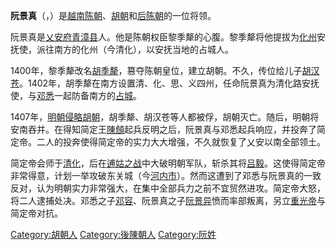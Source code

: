 {{unreferenced|time=2015-11-29T15:31:43+00:00}}
'''阮景真'''（{{vie|v=Nguyễn Cảnh Chân|hn=阮景真}}，{{bd|1355年||1409年||}}）是[[越南|越南]][[陈朝|陈朝]]、[[胡朝|胡朝]]和[[后陈朝|后陈朝]]的一位将领。

阮景真是[[乂安省|乂安府]][[青漳县|青漳县]]人。他是陈朝权臣黎季犛的心腹。黎季犛将他提拔为[[化州|化州]]安抚使，派往南方的化州（今清化），以安抚当地的占城人。

1400年，黎季犛改名[[胡季犛|胡季犛]]，篡夺陈朝皇位，建立胡朝。不久，传位给儿子[[胡汉苍|胡汉苍]]。1402年，胡季犛在南方设置清、化、思、义四州，任命阮景真为清化路安抚使，与[[邓悉|邓悉]]一起防备南方的[[占城|占城]]。

1407年，[[明朝|明朝]][[明入越|侵略胡朝]]，胡季犛、胡汉苍等人都被俘，胡朝灭亡。随后，明朝将安南吞并。在得知简定王[[陳頠|陳頠]]起兵反明之后，阮景真与邓悉起兵响应，并投奔了简定帝。二人的投奔使得简定帝的实力大大增强，不久就恢复了乂安以南全部领土。

简定帝会师于[[清化|清化]]，后在[[逋姑之战|逋姑之战]]中大破明朝军队，斩杀其将[[吕毅|吕毅]]。这使得简定帝非常得意，计划一举攻破东关城（今[[河内市|河内市]]）。然而这遭到了邓悉与阮景真的一致反对，认为明朝实力非常强大，在集中全部兵力之前不宜贸然进攻。简定帝大怒，将二人逮捕处决。邓悉之子[[邓容|邓容]]、阮景真之子[[阮景异|阮景异]]愤而率部叛离，另立[[重光帝|重光帝]]与简定帝对抗。

[[Category:胡朝人|Category:胡朝人]]
[[Category:後陳朝人|Category:後陳朝人]]
[[Category:阮姓|Category:阮姓]]
